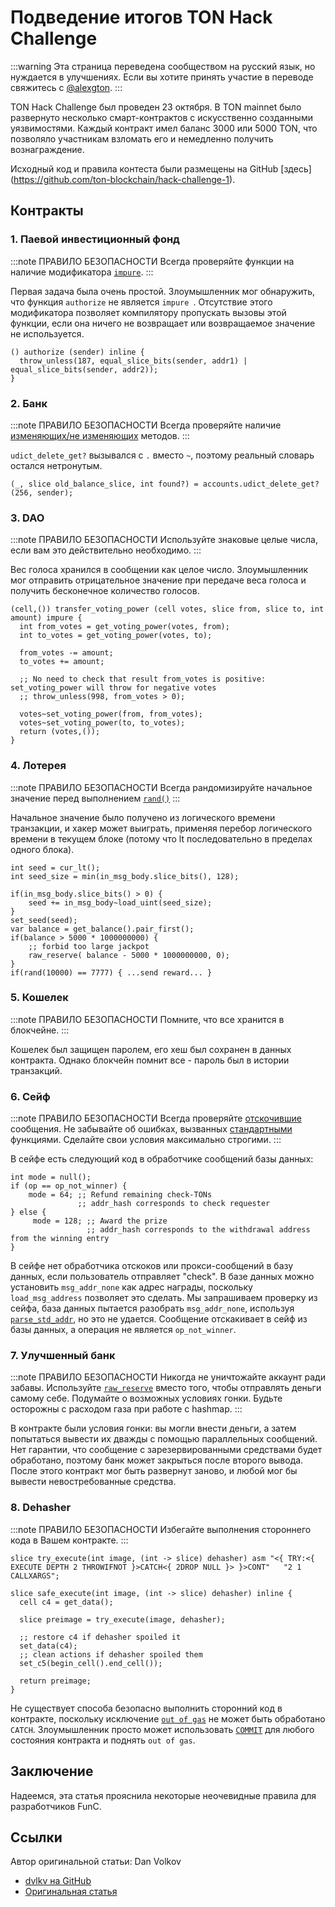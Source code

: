# Подведение итогов TON Hack Challenge

:::warning
Эта страница переведена сообществом на русский язык, но нуждается в улучшениях. Если вы хотите принять участие в переводе свяжитесь с [@alexgton](https://t.me/alexgton).
:::

TON Hack Challenge был проведен 23 октября.
В TON mainnet было развернуто несколько смарт-контрактов с искусственно созданными уязвимостями. Каждый контракт имел баланс 3000 или 5000 TON, что позволяло участникам взломать его и немедленно получить вознаграждение.

Исходный код и правила контеста были размещены на GitHub [здесь] (https://github.com/ton-blockchain/hack-challenge-1).

## Контракты

### 1. Паевой инвестиционный фонд

:::note ПРАВИЛО БЕЗОПАСНОСТИ
Всегда проверяйте функции на наличие модификатора [`impure`](/v3/documentation/smart-contracts/func/docs/functions#impure-specifier).
:::

Первая задача была очень простой. Злоумышленник мог обнаружить, что функция `authorize` не является `impure `. Отсутствие этого модификатора позволяет компилятору пропускать вызовы этой функции, если она ничего не возвращает или возвращаемое значение не используется.

```func
() authorize (sender) inline {
  throw_unless(187, equal_slice_bits(sender, addr1) | equal_slice_bits(sender, addr2));
}
```

### 2. Банк

:::note ПРАВИЛО БЕЗОПАСНОСТИ
Всегда проверяйте наличие [изменяющих/не изменяющих](/v3/documentation/smart-contracts/func/docs/statements#methods-calls) методов.
:::

`udict_delete_get?` вызывался с `.` вместо `~`, поэтому реальный словарь остался нетронутым.

```func
(_, slice old_balance_slice, int found?) = accounts.udict_delete_get?(256, sender);
```

### 3. DAO

:::note ПРАВИЛО БЕЗОПАСНОСТИ
Используйте знаковые целые числа, если вам это действительно необходимо.
:::

Вес голоса хранился в сообщении как целое число. Злоумышленник мог отправить отрицательное значение при передаче веса голоса и получить бесконечное количество голосов.

```func
(cell,()) transfer_voting_power (cell votes, slice from, slice to, int amount) impure {
  int from_votes = get_voting_power(votes, from);
  int to_votes = get_voting_power(votes, to);

  from_votes -= amount;
  to_votes += amount;

  ;; No need to check that result from_votes is positive: set_voting_power will throw for negative votes
  ;; throw_unless(998, from_votes > 0);

  votes~set_voting_power(from, from_votes);
  votes~set_voting_power(to, to_votes);
  return (votes,());
}
```

### 4. Лотерея

:::note ПРАВИЛО БЕЗОПАСНОСТИ
Всегда рандомизируйте начальное значение перед выполнением [`rand()`](/v3/documentation/smart-contracts/func/docs/stdlib#rand)
:::

Начальное значение было получено из логического времени транзакции, и хакер может выиграть, применяя перебор логического времени в текущем блоке (потому что lt последовательно в пределах одного блока).

```func
int seed = cur_lt();
int seed_size = min(in_msg_body.slice_bits(), 128);

if(in_msg_body.slice_bits() > 0) {
    seed += in_msg_body~load_uint(seed_size);
}
set_seed(seed);
var balance = get_balance().pair_first();
if(balance > 5000 * 1000000000) {
    ;; forbid too large jackpot
    raw_reserve( balance - 5000 * 1000000000, 0);
}
if(rand(10000) == 7777) { ...send reward... }
```

### 5. Кошелек

:::note ПРАВИЛО БЕЗОПАСНОСТИ
Помните, что все хранится в блокчейне.
:::

Кошелек был защищен паролем, его хеш был сохранен в данных контракта. Однако блокчейн помнит все - пароль был в истории транзакций.

### 6. Сейф

:::note ПРАВИЛО БЕЗОПАСНОСТИ
Всегда проверяйте [отскочившие](/v3/documentation/smart-contracts/message-management/non-bounceable-messages) сообщения.
Не забывайте об ошибках, вызванных [стандартными](/v3/documentation/smart-contracts/func/docs/stdlib/) функциями.
Сделайте свои условия максимально строгими.
:::

В сейфе есть следующий код в обработчике сообщений базы данных:

```func
int mode = null();
if (op == op_not_winner) {
    mode = 64; ;; Refund remaining check-TONs
               ;; addr_hash corresponds to check requester
} else {
     mode = 128; ;; Award the prize
                 ;; addr_hash corresponds to the withdrawal address from the winning entry
}
```

В сейфе нет обработчика отскоков или прокси-сообщений в базу данных, если пользователь отправляет "check". В базе данных можно установить `msg_addr_none` как адрес награды, поскольку `load_msg_address` позволяет это сделать. Мы запрашиваем проверку из сейфа, база данных пытается разобрать `msg_addr_none`, используя [`parse_std_addr`](/v3/documentation/smart-contracts/func/docs/stdlib#parse_std_addr), но это не удается. Сообщение отскакивает в сейф из базы данных, а операция не является `op_not_winner`.

### 7. Улучшенный банк

:::note ПРАВИЛО БЕЗОПАСНОСТИ
Никогда не уничтожайте аккаунт ради забавы.
Используйте [`raw_reserve`](/v3/documentation/smart-contracts/func/docs/stdlib#raw_reserve) вместо того, чтобы отправлять деньги самому себе.
Подумайте о возможных условиях гонки.
Будьте осторожны с расходом газа при работе с hashmap.
:::

В контракте были условия гонки: вы могли внести деньги, а затем попытаться вывести их дважды с помощью параллельных сообщений. Нет гарантии, что сообщение с зарезервированными средствами будет обработано, поэтому банк может закрыться после второго вывода. После этого контракт мог быть развернут заново, и любой мог бы вывести невостребованные средства.

### 8. Dehasher

:::note ПРАВИЛО БЕЗОПАСНОСТИ
Избегайте выполнения стороннего кода в Вашем контракте.
:::

```func
slice try_execute(int image, (int -> slice) dehasher) asm "<{ TRY:<{ EXECUTE DEPTH 2 THROWIFNOT }>CATCH<{ 2DROP NULL }> }>CONT"   "2 1 CALLXARGS";

slice safe_execute(int image, (int -> slice) dehasher) inline {
  cell c4 = get_data();

  slice preimage = try_execute(image, dehasher);

  ;; restore c4 if dehasher spoiled it
  set_data(c4);
  ;; clean actions if dehasher spoiled them
  set_c5(begin_cell().end_cell());

  return preimage;
}
```

Не существует способа безопасно выполнить сторонний код в контракте, поскольку исключение [`out of gas`](/v3/documentation/tvm/exit-codes) не может быть обработано `CATCH`. Злоумышленник просто может использовать [`COMMIT`](/v3/documentation/tvm/instructions#F80F) для любого состояния контракта и поднять `out of gas`.

## Заключение

Надеемся, эта статья прояснила некоторые неочевидные правила для разработчиков FunC.

## Ссылки

Автор оригинальной статьи: Dan Volkov

- [dvlkv на GitHub](https://github.com/dvlkv)
- [Оригинальная статья](https://dev.to/dvlkv/drawing-conclusions-from-ton-hack-challenge-1aep)
